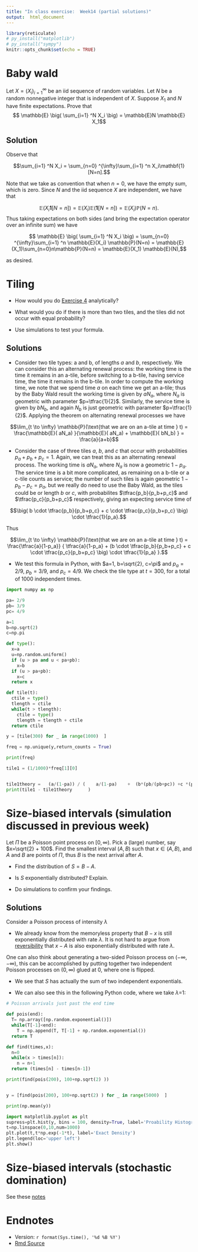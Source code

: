 ```yaml
---
title: "In class exercise:  Week14 (partial solutions)"
output:  html_document
---
```



```r
library(reticulate)
# py_install("matplotlib")
# py_install("sympy")
knitr::opts_chunk$set(echo = TRUE)
```


# Baby wald

Let $X=(X_i)_{i=1}^{\infty}$ be an iid sequence of random variables.  Let $N$ be a random nonnegative integer that is independent of $X$.  Suppose $X_1$ and $N$ have finite expectations. Prove that
$$ \mathbb{E} \big( \sum_{i=1} ^N X_i \big)  = \mathbb{E}N \mathbb{E} X_1$$

## Solution

Observe that 

$$\sum_{i=1} ^N X_i  =  \sum_{n=0} ^{\infty}\sum_{i=1} ^n X_i\mathbf{1}[N=n].$$

Note that we take as convention that when $n=0$, we have the empty sum, which is zero. Since $N$ and the iid sequence $X$ are independent, we have that

$$\mathbb{E}(X_i \mathbf{1}[N=n] ) = \mathbb{E}(X_i) \mathbb{E}(\mathbf{1}[N=n] ) =  \mathbb{E}(X_i) \mathbb{P}(N=n).$$
Thus taking expectations on both sides (and bring the expectation operator over an infinite sum) we have 

$$ \mathbb{E} \big( \sum_{i=1} ^N X_i \big) = \sum_{n=0} ^{\infty}\sum_{i=1} ^n \mathbb{E}(X_i) \mathbb{P}(N=n) = \mathbb{E}(X_1)\sum_{n=0}n\mathbb{P}(N=n) = \mathbb{E}(X_1) \mathbb{E}(N),$$

as desired.


# Tiling

*  How would you do [Exercise 4](https://tsoo-math.github.io/ucl/QHW6.1-sols.html) analytically? 



*  What would you do if there is more than two tiles, and the tiles did not occur with equal probability?

* Use simulations to test your formula.  


## Solutions

* Consider two tile types: a and b, of lengths $a$ and $b$, respectively.    We can consider this an alternating renewal process: the working time is the time it remains in an a-tile, before switching to a b-tile, having service time, the time it remains in the b-tile. In order to compute the working time, we note that we spend time $a$ on each time we get an a-tile; thus by the Baby Wald result the working time is given by $aN_a$, where $N_a$ is geometric with parameter $p=\tfrac{1}{2}$.   Similarly, the service time is given by $bN_b$, and again $N_b$ is just geometric with parameter $p=\tfrac{1}{2}$.   Applying the theorem on alternating renewal processes we have 

$$\lim_{t \to \infty} \mathbb{P}(\text{that we are on an a-tile at time } t) = \frac{\mathbb{E}( aN_a) }{\mathbb{E}( aN_a) + \mathbb{E}( bN_b) } = \frac{a}{a+b}$$


*  Consider the case of three tiles $a$, $b$, and $c$ that occur with probabilities $p_a + p_b + p_c =1$.  Again, we can treat this as an alternating renewal process.  The working time is $aN_a$, where $N_a$ is now a geometric $1-p_a$.  The service time is a bit more complicated, as remaining on a b-tile or a c-tile counts as service; the number of such tiles is again geometric $1-p_b-p_c = p_a$, but we really do need to use the Baby Wald, as the tiles could be or length $b$ or $c$, with probabilites $\tfrac{p_b}{p_b+p_c}$ and $\tfrac{p_c}{p_b+p_c}$ respectively, giving an expecting service time of 

$$\big( b \cdot \tfrac{p_b}{p_b+p_c} + c \cdot \tfrac{p_c}{p_b+p_c} \big) \cdot \tfrac{1}{p_a}.$$

Thus

$$\lim_{t \to \infty} \mathbb{P}(\text{that we are on an a-tile at time } t) = \frac{\tfrac{a}{1-p_a}} { \tfrac{a}{1-p_a}  +  (b \cdot \tfrac{p_b}{p_b+p_c} + c \cdot \tfrac{p_c}{p_b+p_c} \big) \cdot \tfrac{1}{p_a} }.$$

*  We test this formula in Python, with $a=1, b=\sqrt{2}, c=\pi$ and $p_a = 2/9$, $p_b=3/9$, and $p_c = 4/9$.  We check the tile type at  $t=300$, for a total of $1000$ independent times. 

```python
import numpy as np

pa= 2/9
pb= 3/9
pc= 4/9

a=1
b=np.sqrt(2)
c=np.pi

def type():
  x=a
  u=np.random.uniform()
  if (u > pa and u < pa+pb):
    x=b
  if (u > pa+pb):
    x=c
  return x

def tile(t):
  ctile = type()
  tlength = ctile
  while(t > tlength):
    ctile = type()
    tlength = tlength + ctile
  return ctile

y = [tile(300) for _ in range(1000)  ]

freq = np.unique(y,return_counts = True)

print(freq)

tile1 = (1/1000)*freq[1][0]


tile1theory =   (a/(1-pa)) / (    a/(1-pa)    +  (b*(pb/(pb+pc)) +c *(pc/(pb + pc)))*(1/pa)                   ) 
print(tile1 - tile1theory      )

```




# Size-biased intervals (simulation discussed in previous week)

Let $\Pi$ be a Poisson point process on $[0, \infty)$.  Pick a (large)  number, say $x=\sqrt{2} + 100$.    Find the smallest interval $(A,B)$ such that $x \in (A,B)$, and $A$ and $B$ are points of $\Pi$, thus $B$ is the next arrival after $A$.       

*  Find the distribution of $S=B - A$.   

*  Is $S$ exponentially distributed?  Explain.

*  Do simulations to confirm your findings. 


## Solutions

Consider a Poisson process of intensity $\lambda$

*  We already know from the memoryless property that $B-x$ is still exponentially distributed with rate $\lambda$.  It is not hard to argue from [reversibility](https://tsoo-math.github.io/ucl/QHW8.1.html) that $x-A$ is also exponentially distributed with rate $\lambda$.  

One can also think about generating a two-sided Poisson process on $(-\infty, -\infty)$, this can be accomplished by putting together two independent Poisson processes on $(0, \infty)$ glued at $0$, where one is flipped.

*  We see that $S$ has actually the sum of two independent exponentials.  

*  We can also see this in the following Python code, where we take $\lambda$=1:

```python

# Poisson arrivals just past the end time

def pois(end):
  T= np.array([np.random.exponential()])
  while(T[-1]<end):
    T = np.append(T, T[-1] + np.random.exponential())
  return T

def find(times,x):
  n=0
  while(x > times[n]):
    n = n+1
  return (times[n] - times[n-1])

print(find(pois(200), 100+np.sqrt(2) ))


y = [find(pois(200), 100+np.sqrt(2) ) for _ in range(5000)  ]

print(np.mean(y))

import matplotlib.pyplot as plt
supress=plt.hist(y, bins = 100, density=True, label='Proability Histogram') 
t=np.linspace(0,10,num=1000)
plt.plot(t,t*np.exp(-1*t), label='Exact Density')
plt.legend(loc='upper left')
plt.show()


```

# Size-biased intervals (stochastic domination)

See these [notes](http://ben-israel.rutgers.edu/711/Ross-Inspection.pdf) 



#  Endnotes

* Version: `r format(Sys.time(), '%d %B %Y')`
* [Rmd Source](https://tsoo-math.github.io/ucl3/week14-2022-sols.Rmd)
<br>
<br>
<br>
